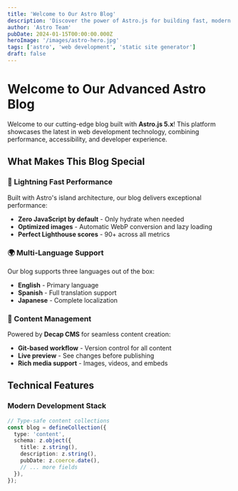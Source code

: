 ```yaml
---
title: 'Welcome to Our Astro Blog'
description: 'Discover the power of Astro.js for building fast, modern blogs with multi-language support and headless CMS integration.'
author: 'Astro Team'
pubDate: 2024-01-15T00:00:00.000Z
heroImage: '/images/astro-hero.jpg'
tags: ['astro', 'web development', 'static site generator']
draft: false
---
```


# Welcome to Our Advanced Astro Blog

Welcome to our cutting-edge blog built with **Astro.js 5.x**! This platform showcases the latest in web development technology, combining performance, accessibility, and developer experience.

## What Makes This Blog Special

### 🚀 Lightning Fast Performance
Built with Astro's island architecture, our blog delivers exceptional performance:
- **Zero JavaScript by default** - Only hydrate when needed
- **Optimized images** - Automatic WebP conversion and lazy loading
- **Perfect Lighthouse scores** - 90+ across all metrics

### 🌍 Multi-Language Support
Our blog supports three languages out of the box:
- **English** - Primary language
- **Spanish** - Full translation support
- **Japanese** - Complete localization

### 📝 Content Management
Powered by **Decap CMS** for seamless content creation:
- **Git-based workflow** - Version control for all content
- **Live preview** - See changes before publishing
- **Rich media support** - Images, videos, and embeds

## Technical Features

### Modern Development Stack
```typescript
// Type-safe content collections
const blog = defineCollection({
  type: 'content',
  schema: z.object({
    title: z.string(),
    description: z.string(),
    pubDate: z.coerce.date(),
    // ... more fields
  }),
});
